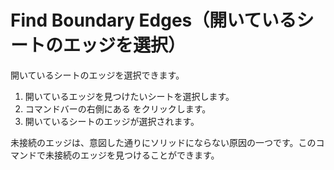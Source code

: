 
<Reference shortcut="" command="Find Boundary Edges" button="Right of Command Bar" />

# Find Boundary Edges（開いているシートのエッジを選択）

開いているシートのエッジを選択できます。

1. 開いているエッジを見つけたいシートを選択します。
2. コマンドバーの右側にある <ButtonIcon type="button-find-boundary-edges" /> をクリックします。
3. 開いているシートのエッジが選択されます。

<Callout type="info" emoji="💡">
未接続のエッジは、意図した通りにソリッドにならない原因の一つです。このコマンドで未接続のエッジを見つけることができます。
</Callout>













